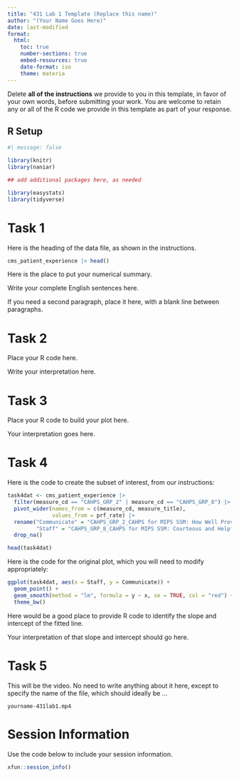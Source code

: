---
title: "431 Lab 1 Template (Replace this name)"
author: "(Your Name Goes Here)"
date: last-modified
format: 
  html:
    toc: true
    number-sections: true
    embed-resources: true
    date-format: iso
    theme: materia
---

:::{.callout-important}

Delete **all of the instructions** we provide to you in this template, in favor of your own words, before submitting your work. You are welcome to retain any or all of the R code we provide in this template as part of your response.

:::

## R Setup {.unnumbered}

```{r}
#| message: false

library(knitr)
library(naniar)

## add additional packages here, as needed

library(easystats)
library(tidyverse)
```

# Task 1

Here is the heading of the data file, as shown in the instructions.

```{r}
cms_patient_experience |> head()
```

Here is the place to put your numerical summary.




Write your complete English sentences here.

If you need a second paragraph, place it here, with a blank line between paragraphs.


# Task 2

Place your R code here.

Write your interpretation here.

# Task 3

Place your R code to build your plot here.

Your interpretation goes here.

# Task 4

Here is the code to create the subset of interest, from our instructions:

```{r}
task4dat <- cms_patient_experience |>
  filter(measure_cd == "CAHPS_GRP_2" | measure_cd == "CAHPS_GRP_8") |>
  pivot_wider(names_from = c(measure_cd, measure_title),
              values_from = prf_rate) |>
  rename("Communicate" = "CAHPS_GRP_2_CAHPS for MIPS SSM: How Well Providers Communicate",
         "Staff" = "CAHPS_GRP_8_CAHPS for MIPS SSM: Courteous and Helpful Office Staff") |>
  drop_na()

head(task4dat)
```

Here is the code for the original plot, which you will need to modify appropriately:

```{r}
ggplot(task4dat, aes(x = Staff, y = Communicate)) +
  geom_point() +
  geom_smooth(method = "lm", formula = y ~ x, se = TRUE, col = "red") +
  theme_bw()
```

Here would be a good place to provide R code to identify the slope and intercept of the fitted line.

Your interpretation of that slope and intercept should go here.

# Task 5

This will be the video. No need to write anything about it here, except to specify the name of the file, which should ideally be ...

`yourname-431lab1.mp4`

# Session Information

Use the code below to include your session information.

```{r}
xfun::session_info()
```
